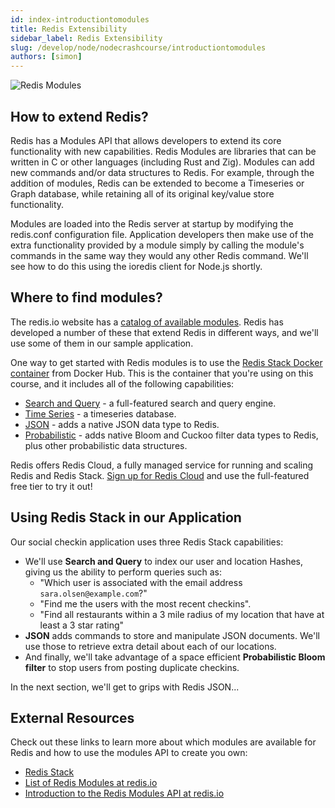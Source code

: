 ```yaml
---
id: index-introductiontomodules
title: Redis Extensibility
sidebar_label: Redis Extensibility
slug: /develop/node/nodecrashcourse/introductiontomodules
authors: [simon]
---
```



<Authors frontMatter={frontMatter} />

![Redis Modules](images/redis_modules.png)

## How to extend Redis?

Redis has a Modules API that allows developers to extend its core functionality with new capabilities. Redis Modules are libraries that can be written in C or other languages (including Rust and Zig). Modules can add new commands and/or data structures to Redis. For example, through the addition of modules, Redis can be extended to become a Timeseries or Graph database, while retaining all of its original key/value store functionality.

Modules are loaded into the Redis server at startup by modifying the redis.conf configuration file. Application developers then make use of the extra functionality provided by a module simply by calling the module's commands in the same way they would any other Redis command. We'll see how to do this using the ioredis client for Node.js shortly.

## Where to find modules?

The redis.io website has a [catalog of available modules](https://redis.io/resources/modules/). Redis has developed a number of these that extend Redis in different ways, and we'll use some of them in our sample application.

One way to get started with Redis modules is to use the [Redis Stack Docker container](https://registry.hub.docker.com/r/redis/redis-stack) from Docker Hub. This is the container that you're using on this course, and it includes all of the following capabilities:

- [Search and Query](https://redis.io/docs/stack/search/) - a full-featured search and query engine.
- [Time Series](https://redis.io/docs/stack/timeseries/) - a timeseries database.
- [JSON](https://redis.io/docs/stack/json/) - adds a native JSON data type to Redis.
- [Probabilistic](https://redis.io/docs/stack/bloom/) - adds native Bloom and Cuckoo filter data types to Redis, plus other probabilistic data structures.

Redis offers Redis Cloud, a fully managed service for running and scaling Redis and Redis Stack. [Sign up for Redis Cloud](https://redis.com/try-free/) and use the full-featured free tier to try it out!

## Using Redis Stack in our Application

Our social checkin application uses three Redis Stack capabilities:

- We'll use **Search and Query** to index our user and location Hashes, giving us the ability to perform queries such as:
  - "Which user is associated with the email address `sara.olsen@example.com`?"
  - "Find me the users with the most recent checkins".
  - "Find all restaurants within a 3 mile radius of my location that have at least a 3 star rating"
- **JSON** adds commands to store and manipulate JSON documents. We'll use those to retrieve extra detail about each of our locations.
- And finally, we'll take advantage of a space efficient **Probabilistic Bloom filter** to stop users from posting duplicate checkins.

In the next section, we'll get to grips with Redis JSON...

## External Resources

Check out these links to learn more about which modules are available for Redis and how to use the modules API to create you own:

- [Redis Stack](https://redis.io/docs/stack/)
- [List of Redis Modules at redis.io](https://redis.io/modules)
- [Introduction to the Redis Modules API at redis.io](https://redis.io/topics/modules-intro)
